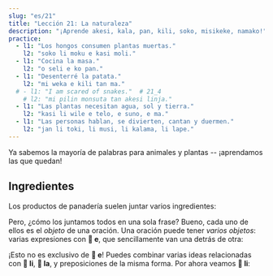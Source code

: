 ```yaml
---
slug: "es/21"
title: "Lección 21: La naturaleza"
description: "¡Aprende akesi, kala, pan, kili, soko, misikeke, namako!"
practice:
  - l1: "Los hongos consumen plantas muertas."
    l2: "soko li moku e kasi moli."
  - l1: "Cocina la masa."
    l2: "o seli e ko pan."
  - l1: "Desenterré la patata."
    l2: "mi weka e kili tan ma."
  # - l1: "I am scared of snakes."  # 21_4
    # l2: "mi pilin monsuta tan akesi linja."
  - l1: "Las plantas necesitan agua, sol y tierra."
    l2: "kasi li wile e telo, e suno, e ma."
  - l1: "Las personas hablan, se divierten, cantan y duermen."
    l2: "jan li toki, li musi, li kalama, li lape."
---
```



Ya sabemos la mayoría de palabras para animales y plantas -- ¡aprendamos las que quedan!

<List>
  <Word sl="akesi" m="reptil o anfibio, como una rana, lagarto, serpiente" />
  <Word
    sl="kala"
    m="pez o criatura marina, como un salmón, ballena, tiburón, pulpo"
  />
  <Word sl="pan" m="comida con almidón, como trigo, arroz, pan, pasta" />
  <Word sl="kili" m="fruta, verdura, hortaliza, vegetal" />
  <Word sl="soko" m="seta, hongo" />
  <Word sl="misikeke" m="medicina" />
  <Word sl="namako" m="especia, guarnición, adorno" />
  <Sentence sl="soko li kili nasa." m="Las setas son frutas extrañas." />
  <Sentence
    sl="kala suli li alasa e kala lili."
    m="Un pez grande caza peces más pequeños."
  />
  <Sentence
    sl="mi o moku e misikeke lon tenpo mute."
    m="Tengo que tomar medicación frecuentemente."
  />
</List>

## Ingredientes

Los productos de panadería suelen juntar varios ingredientes:

<List>
  <Sentence sp="󱥋󱤧󱤓󱤉󱥢" sl="pan li jo <u>e soweli</u>." m="La pizza contiene carne." />
  <Sentence sp="󱥋󱤧󱤓󱤉󱤚" sl="pan li jo <u>e kili</u>." m="La pizza contiene vegetales." />
  <Sentence sp="󱥋󱤧󱤓󱤉󱥸" sl="pan li jo <u>e namako</u>." m="La pizza contiene condimentos." />
</List>

Pero, ¿cómo los juntamos todos en una sola frase? Bueno, cada uno de ellos es el *objeto* de una oración. Una oración puede tener *varios objetos*: varias expresiones con **󱤉 e**, que sencillamente van una detrás de otra:

<List>
  <Sentence
    sl="pan li jo e soweli e kili e namako."
    m="La pizza contiene carne, vegetales, (y) condimentos."
  />
</List>

¡Esto no es exclusivo de **󱤉 e**! Puedes combinar varias ideas relacionadas con **󱤧 li**, **󱤡 la**, y preposiciones de la misma forma. Por ahora veamos **󱤧 li**:

<List>
  <Sentence sl="jan li alasa e kala." m="La persona caza peces. (= la persona pesca)." />
  <Sentence sl="jan li seli e ona." m="La persona los cocina." />
  <Sentence sl="jan li moku e ona." m="La persona los come." />
  <Sentence sl="jan li alasa e kala, li seli e ona, li moku e ona." m="La persona caza peces, los cocina, los come." />
</List>

<Practice exercises={frontmatter.practice} />
